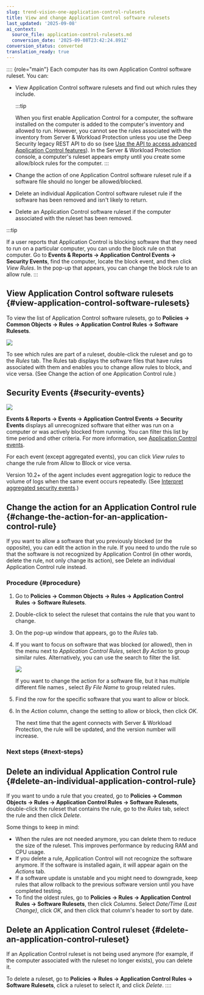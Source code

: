 ```yaml
---
slug: trend-vision-one-application-control-rulesets
title: View and change Application Control software rulesets
last_updated: '2025-09-08'
ai_context:
  source_file: application-control-rulesets.md
  conversion_date: '2025-09-08T23:42:24.891Z'
conversion_status: converted
translation_ready: true
---
```


:::: {role="main"}
Each computer has its own Application Control software ruleset. You can:

- View Application Control software rulesets and find out which rules they include.

  :::tip

  When you first enable Application Control for a computer, the software installed on the computer is added to the computer's inventory and allowed to run. However, you cannot see the rules associated with the inventory from Server & Workload Protection unless you use the Deep Security legacy REST API to do so (see [Use the API to access advanced Application Control features](api-shared-global-rulesets.mdx)). In the Server & Workload Protection console, a computer's ruleset appears empty until you create some allow/block rules for the computer.
  :::

- Change the action of one Application Control software ruleset rule if a software file should no longer be allowed/blocked.

- Delete an individual Application Control software ruleset rule if the software has been removed and isn't likely to return.

- Delete an Application Control software ruleset if the computer associated with the ruleset has been removed.

:::tip

If a user reports that Application Control is blocking software that they need to run on a particular computer, you can undo the block rule on that computer. Go to **Events & Reports → Application Control Events → Security Events**, find the computer, locate the block event, and then click *View Rules*. In the pop-up that appears, you can change the block rule to an allow rule.
:::

## View Application Control software rulesets {#view-application-control-software-rulesets}

To view the list of Application Control software rulesets, go to **Policies → Common Objects → Rules → Application Control Rules → Software Rulesets**.

![](/images/application-control-policies-rulesets=f9326ae5-92fb-421d-ad29-8fad8fec4135.webp)

To see which rules are part of a ruleset, double-click the ruleset and go to the *Rules* tab. The Rules tab displays the software files that have rules associated with them and enables you to change allow rules to block, and vice versa. (See Change the action of one Application Control rule.)

## Security Events {#security-events}

![](/images/ac-security-events=08fb79dd-418b-483c-8bea-460961c3fa8d.webp)

**Events & Reports → Events → Application Control Events → Security Events** displays all unrecognized software that either was run on a computer or was actively blocked from running. You can filter this list by time period and other criteria. For more information, see [Application Control events](application-control-events.mdx).

For each event (except aggregated events), you can click *View rules* to change the rule from Allow to Block or vice versa.

Version 10.2+ of the agent includes event aggregation logic to reduce the volume of logs when the same event occurs repeatedly. (See [Interpret aggregated security events](monitor-application-control-events.mdx).)

## Change the action for an Application Control rule {#change-the-action-for-an-application-control-rule}

If you want to allow a software that you previously blocked (or the opposite), you can edit the action in the rule. If you need to undo the rule so that the software is not recognized by Application Control (in other words, delete the rule, not only change its action), see Delete an individual Application Control rule instead.

### Procedure {#procedure}

1.  Go to **Policies → Common Objects → Rules → Application Control Rules → Software Rulesets**.

2.  Double-click to select the ruleset that contains the rule that you want to change.

3.  On the pop-up window that appears, go to the *Rules* tab.

4.  If you want to focus on software that was blocked (or allowed), then in the menu next to *Application Control Rules*, select *By Action* to group similar rules. Alternatively, you can use the search to filter the list.

    ![](/images/application_control_rules=ef31135f-88d5-45e7-82c7-52b79c51bcd6.webp)

    If you want to change the action for a software file, but it has multiple different file names , select *By File Name* to group related rules.

5.  Find the row for the specific software that you want to allow or block.

6.  In the *Action* column, change the setting to allow or block, then click *OK*.

    The next time that the agent connects with Server & Workload Protection, the rule will be updated, and the version number will increase.

### Next steps {#next-steps}

## Delete an individual Application Control rule {#delete-an-individual-application-control-rule}

If you want to undo a rule that you created, go to **Policies → Common Objects → Rules → Application Control Rules → Software Rulesets**, double-click the ruleset that contains the rule, go to the *Rules* tab, select the rule and then click *Delete*.

Some things to keep in mind:

- When the rules are not needed anymore, you can delete them to reduce the size of the ruleset. This improves performance by reducing RAM and CPU usage.
- If you delete a rule, Application Control will not recognize the software anymore. If the software is installed again, it will appear again on the *Actions* tab.
- If a software update is unstable and you might need to downgrade, keep rules that allow rollback to the previous software version until you have completed testing.
- To find the oldest rules, go to **Policies → Rules → Application Control Rules → Software Rulesets**, then click *Columns*. Select *Date/Time (Last Change)*, click *OK*, and then click that column's header to sort by date.

## Delete an Application Control ruleset {#delete-an-application-control-ruleset}

If an Application Control ruleset is not being used anymore (for example, if the computer associated with the ruleset no longer exists), you can delete it.

To delete a ruleset, go to **Policies → Rules → Application Control Rules → Software Rulesets**, click a ruleset to select it, and click *Delete*.
::::
